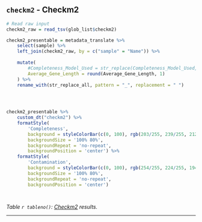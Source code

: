 ## `checkm2` - Checkm2


```r





# Read raw input
checkm2_raw = read_tsv(glob_list$checkm2)

checkm2_presentable = metadata_translate %>%
    select(sample) %>%
    left_join(checkm2_raw, by = c("sample" = "Name")) %>%
    
    mutate(
        #Completeness_Model_Used = str_replace(Completeness_Model_Used, "Neural Network", "NN"),
        Average_Gene_Length = round(Average_Gene_Length, 1)
    ) %>%
    rename_with(str_replace_all, pattern = "_", replacement = " ")
    



checkm2_presentable %>%
    custom_dt("checkm2") %>% 
    formatStyle(
        'Completeness',
        background = styleColorBar(c(0, 100), rgb(203/255, 239/255, 212/255)),
        backgroundSize = '100% 80%',
        backgroundRepeat = 'no-repeat',
        backgroundPosition = 'center') %>% 
    formatStyle(
        'Contamination',
        background = styleColorBar(c(0, 100), rgb(254/255, 224/255, 194/255)),
        backgroundSize = '100% 80%',
        backgroundRepeat = 'no-repeat',
        backgroundPosition = 'center')
    



```

*Table `r tableno()`: [Checkm2](https://github.com/chklovski/CheckM2) results. *




---